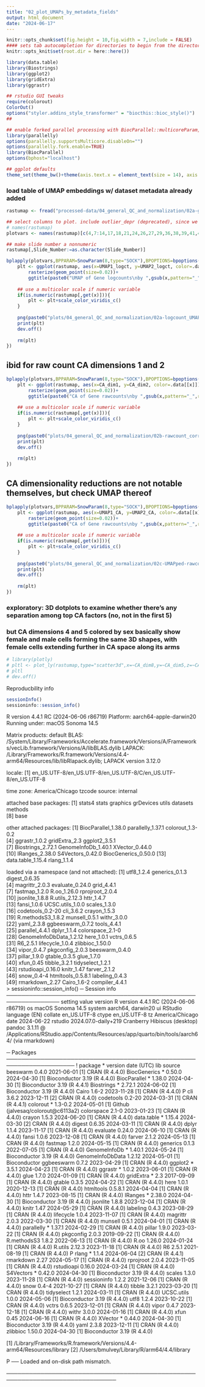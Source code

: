 ```yaml
---
title: "02_plot_UMAPs_by_metadata_fields"
output: html_document
date: "2024-06-17"
---
```


```r
knitr::opts_chunk$set(fig.height = 10,fig.width = 7,include = FALSE)
#### sets tab autocompletion for directories to begin from the directory containing the .Rproj session, instead of the script's directory if different
knitr::opts_knit$set(root.dir = here::here())

library(data.table)
library(Biostrings)
library(ggplot2)
library(gridExtra)
library(ggrastr)

## rstudio GUI tweaks
require(colorout)
ColorOut()
options("styler.addins_style_transformer" = "biocthis::bioc_style()")
##

## enable forked parallel processing with BiocParallel::multicoreParam, future::, etc. seemed to need this a couple times, but otherwise havent so its here as a preventative measure.
library(parallelly)
options(parallelly.supportsMulticore.disableOn="")
options(parallelly.fork.enable=TRUE)
library(BiocParallel)
options(bphost="localhost")

## ggplot defaults
theme_set(theme_bw()+theme(axis.text.x = element_text(size = 14), axis.title.x = element_text(size = 16), axis.text.y = element_text(size = 14), axis.title.y = element_text(size =16), plot.title = element_text(size = 20,hjust=0.5), strip.text = element_text(size=18), legend.text = element_text(size=10), legend.title = element_text(size=11,hjust=0.5)))
```

### load table of UMAP embeddings w/ dataset metadata already added 
```r
rastumap <- fread("processed-data/04_general_QC_and_normalization/02a-genetarg-lctUMAP_rawctCAandUMAP_w_metadata.txt.gz")

## select columns to plot. include outlier_depr (deprecated), since we don't know what deprecated codewords are and didn't filter on them.
# names(rastumap)
plotvars <- names(rastumap)[c(4,7:14,17,18,21,24,26,27,29,36,38,39,41,46,49,50,52,54,59,60,61,74)]

## make slide number a nonnumeric
rastumap[,Slide_Number:=as.character(Slide_Number)]

bplapply(plotvars,BPPARAM=SnowParam(8,type="SOCK"),BPOPTIONS=bpoptions(exports = "rastumap",packages = c("data.table","ggplot2","ggrastr","viridis","viridisLite")),FUN=function(x){
    plt <- ggplot(rastumap, aes(x=UMAP1_logct, y=UMAP2_logct, color=.data[[x]]))+ 
        rasterize(geom_point(size=0.02))+ 
        ggtitle(paste0("UMAP of Gene logcounts\nby ",gsub(x,pattern="_",replacement=" ")))
    
    ## use a multicolor scale if numeric variable
    if(is.numeric(rastumap[,get(x)])){
        plt <- plt+scale_color_viridis_c()
    }
    
    png(paste0("plots/04_general_QC_and_normalization/02a-logcount_UMAP_by_",x,".png"),width=2000,height=2000)
    print(plt)
    dev.off()
    
    rm(plt)
})


```

## ibid for raw count CA dimensions 1 and 2
```r
bplapply(plotvars,BPPARAM=SnowParam(8,type="SOCK"),BPOPTIONS=bpoptions(exports = "rastumap",packages = c("data.table","ggplot2","ggrastr","viridis","viridisLite")),FUN=function(x){
    plt <- ggplot(rastumap, aes(x=CA_dim1, y=CA_dim2, color=.data[[x]]))+ 
        rasterize(geom_point(size=0.02))+ 
        ggtitle(paste0("CA of Gene rawcounts\nby ",gsub(x,pattern="_",replacement=" ")))
    
    ## use a multicolor scale if numeric variable
    if(is.numeric(rastumap[,get(x)])){
        plt <- plt+scale_color_viridis_c()
    }
    
    png(paste0("plots/04_general_QC_and_normalization/02b-rawcount_corral_by_",x,".png"),width=2000,height=2000)
    print(plt)
    dev.off()
    
    rm(plt)
})

```

## CA dimensionality reductions are not notable themselves, but check UMAP thereof
```r
bplapply(plotvars,BPPARAM=SnowParam(8,type="SOCK"),BPOPTIONS=bpoptions(exports = "rastumap",packages = c("data.table","ggplot2","ggrastr","viridis","viridisLite")),FUN=function(x){
    plt <- ggplot(rastumap, aes(x=UMAP1_CA, y=UMAP2_CA, color=.data[[x]]))+ 
        rasterize(geom_point(size=0.02))+ 
        ggtitle(paste0("CA of Gene rawcounts\nby ",gsub(x,pattern="_",replacement=" ")))
    
    ## use a multicolor scale if numeric variable
    if(is.numeric(rastumap[,get(x)])){
        plt <- plt+scale_color_viridis_c()
    }
    
    png(paste0("plots/04_general_QC_and_normalization/02c-UMAPped-rawcount-corral_by_",x,".png"),width=2000,height=2000)
    print(plt)
    dev.off()
    
    rm(plt)
})

```

### exploratory: 3D dotplots to examine whether there's any separation among top CA factors (no, not in the first 5)
### but CA dimensions 4 and 5 colored by sex basically show female and male cells forming the same 3D shapes, with female cells extending further in CA space along its arms 
```r
# library(plotly)
# pltl <- plot_ly(rastumap,type="scatter3d",x=~CA_dim8,y=~CA_dim5,z=~CA_dim4,color=~Sex,size=0.02)
# pltl
# dev.off()
```


Reproducbility info
```r
sessionInfo()
sessioninfo::session_info()

```
R version 4.4.1 RC (2024-06-06 r86719)
Platform: aarch64-apple-darwin20
Running under: macOS Sonoma 14.5

Matrix products: default
BLAS:   /System/Library/Frameworks/Accelerate.framework/Versions/A/Frameworks/vecLib.framework/Versions/A/libBLAS.dylib 
LAPACK: /Library/Frameworks/R.framework/Versions/4.4-arm64/Resources/lib/libRlapack.dylib;  LAPACK version 3.12.0

locale:
[1] en_US.UTF-8/en_US.UTF-8/en_US.UTF-8/C/en_US.UTF-8/en_US.UTF-8

time zone: America/Chicago
tzcode source: internal

attached base packages:
[1] stats4    stats     graphics  grDevices utils     datasets  methods  
[8] base     

other attached packages:
 [1] BiocParallel_1.38.0 parallelly_1.37.1   colorout_1.3-0.2   
 [4] ggrastr_1.0.2       gridExtra_2.3       ggplot2_3.5.1      
 [7] Biostrings_2.72.1   GenomeInfoDb_1.40.1 XVector_0.44.0     
[10] IRanges_2.38.0      S4Vectors_0.42.0    BiocGenerics_0.50.0
[13] data.table_1.15.4   rlang_1.1.4        

loaded via a namespace (and not attached):
 [1] utf8_1.2.4              generics_0.1.3          digest_0.6.35          
 [4] magrittr_2.0.3          evaluate_0.24.0         grid_4.4.1             
 [7] fastmap_1.2.0           R.oo_1.26.0             rprojroot_2.0.4        
[10] jsonlite_1.8.8          R.utils_2.12.3          httr_1.4.7             
[13] fansi_1.0.6             UCSC.utils_1.0.0        scales_1.3.0           
[16] codetools_0.2-20        cli_3.6.2               crayon_1.5.3           
[19] R.methodsS3_1.8.2       munsell_0.5.1           withr_3.0.0            
[22] yaml_2.3.8              ggbeeswarm_0.7.2        tools_4.4.1            
[25] parallel_4.4.1          dplyr_1.1.4             colorspace_2.1-0       
[28] GenomeInfoDbData_1.2.12 here_1.0.1              vctrs_0.6.5            
[31] R6_2.5.1                lifecycle_1.0.4         zlibbioc_1.50.0        
[34] vipor_0.4.7             pkgconfig_2.0.3         beeswarm_0.4.0         
[37] pillar_1.9.0            gtable_0.3.5            glue_1.7.0             
[40] xfun_0.45               tibble_3.2.1            tidyselect_1.2.1       
[43] rstudioapi_0.16.0       knitr_1.47              farver_2.1.2           
[46] snow_0.4-4              htmltools_0.5.8.1       labeling_0.4.3         
[49] rmarkdown_2.27          Cairo_1.6-2             compiler_4.4.1         
> sessioninfo::session_info()
─ Session info ────────────────────────────────────────────────────────────────
 setting  value
 version  R version 4.4.1 RC (2024-06-06 r86719)
 os       macOS Sonoma 14.5
 system   aarch64, darwin20
 ui       RStudio
 language (EN)
 collate  en_US.UTF-8
 ctype    en_US.UTF-8
 tz       America/Chicago
 date     2024-06-22
 rstudio  2024.07.0-daily+219 Cranberry Hibiscus (desktop)
 pandoc   3.1.11 @ /Applications/RStudio.app/Contents/Resources/app/quarto/bin/tools/aarch64/ (via rmarkdown)

─ Packages ────────────────────────────────────────────────────────────────────
 ! package          * version date (UTC) lib source
   beeswarm           0.4.0   2021-06-01 [1] CRAN (R 4.4.0)
   BiocGenerics     * 0.50.0  2024-04-30 [1] Bioconductor 3.19 (R 4.4.0)
   BiocParallel     * 1.38.0  2024-04-30 [1] Bioconductor 3.19 (R 4.4.1)
   Biostrings       * 2.72.1  2024-06-02 [1] Bioconductor 3.19 (R 4.4.0)
   Cairo              1.6-2   2023-11-28 [1] CRAN (R 4.4.0)
 P cli                3.6.2   2023-12-11 [2] CRAN (R 4.4.0)
   codetools          0.2-20  2024-03-31 [1] CRAN (R 4.4.1)
   colorout         * 1.3-0.2 2024-05-01 [1] Github (jalvesaq/colorout@c6113a2)
   colorspace         2.1-0   2023-01-23 [1] CRAN (R 4.4.0)
   crayon             1.5.3   2024-06-20 [1] CRAN (R 4.4.0)
   data.table       * 1.15.4  2024-03-30 [2] CRAN (R 4.4.0)
   digest             0.6.35  2024-03-11 [1] CRAN (R 4.4.0)
   dplyr              1.1.4   2023-11-17 [1] CRAN (R 4.4.0)
   evaluate           0.24.0  2024-06-10 [1] CRAN (R 4.4.0)
   fansi              1.0.6   2023-12-08 [1] CRAN (R 4.4.0)
   farver             2.1.2   2024-05-13 [1] CRAN (R 4.4.0)
   fastmap            1.2.0   2024-05-15 [1] CRAN (R 4.4.0)
   generics           0.1.3   2022-07-05 [1] CRAN (R 4.4.0)
   GenomeInfoDb     * 1.40.1  2024-05-24 [1] Bioconductor 3.19 (R 4.4.0)
   GenomeInfoDbData   1.2.12  2024-05-01 [1] Bioconductor
   ggbeeswarm         0.7.2   2023-04-29 [1] CRAN (R 4.4.0)
   ggplot2          * 3.5.1   2024-04-23 [1] CRAN (R 4.4.0)
   ggrastr          * 1.0.2   2023-06-01 [1] CRAN (R 4.4.0)
   glue               1.7.0   2024-01-09 [1] CRAN (R 4.4.0)
   gridExtra        * 2.3     2017-09-09 [1] CRAN (R 4.4.0)
   gtable             0.3.5   2024-04-22 [1] CRAN (R 4.4.0)
   here               1.0.1   2020-12-13 [1] CRAN (R 4.4.0)
   htmltools          0.5.8.1 2024-04-04 [1] CRAN (R 4.4.0)
   httr               1.4.7   2023-08-15 [1] CRAN (R 4.4.0)
   IRanges          * 2.38.0  2024-04-30 [1] Bioconductor 3.19 (R 4.4.0)
   jsonlite           1.8.8   2023-12-04 [1] CRAN (R 4.4.0)
   knitr              1.47    2024-05-29 [1] CRAN (R 4.4.0)
   labeling           0.4.3   2023-08-29 [1] CRAN (R 4.4.0)
   lifecycle          1.0.4   2023-11-07 [1] CRAN (R 4.4.0)
   magrittr           2.0.3   2022-03-30 [1] CRAN (R 4.4.0)
   munsell            0.5.1   2024-04-01 [1] CRAN (R 4.4.0)
   parallelly       * 1.37.1  2024-02-29 [1] CRAN (R 4.4.0)
   pillar             1.9.0   2023-03-22 [1] CRAN (R 4.4.0)
   pkgconfig          2.0.3   2019-09-22 [1] CRAN (R 4.4.0)
   R.methodsS3        1.8.2   2022-06-13 [1] CRAN (R 4.4.0)
   R.oo               1.26.0  2024-01-24 [1] CRAN (R 4.4.0)
   R.utils            2.12.3  2023-11-18 [1] CRAN (R 4.4.0)
   R6                 2.5.1   2021-08-19 [1] CRAN (R 4.4.0)
 P rlang            * 1.1.4   2024-06-04 [2] CRAN (R 4.4.1)
   rmarkdown          2.27    2024-05-17 [1] CRAN (R 4.4.0)
   rprojroot          2.0.4   2023-11-05 [1] CRAN (R 4.4.0)
   rstudioapi         0.16.0  2024-03-24 [1] CRAN (R 4.4.0)
   S4Vectors        * 0.42.0  2024-04-30 [1] Bioconductor 3.19 (R 4.4.0)
   scales             1.3.0   2023-11-28 [1] CRAN (R 4.4.0)
   sessioninfo        1.2.2   2021-12-06 [1] CRAN (R 4.4.0)
   snow               0.4-4   2021-10-27 [1] CRAN (R 4.4.0)
   tibble             3.2.1   2023-03-20 [1] CRAN (R 4.4.0)
   tidyselect         1.2.1   2024-03-11 [1] CRAN (R 4.4.0)
   UCSC.utils         1.0.0   2024-05-06 [1] Bioconductor 3.19 (R 4.4.0)
   utf8               1.2.4   2023-10-22 [1] CRAN (R 4.4.0)
   vctrs              0.6.5   2023-12-01 [1] CRAN (R 4.4.0)
   vipor              0.4.7   2023-12-18 [1] CRAN (R 4.4.0)
   withr              3.0.0   2024-01-16 [1] CRAN (R 4.4.0)
   xfun               0.45    2024-06-16 [1] CRAN (R 4.4.0)
   XVector          * 0.44.0  2024-04-30 [1] Bioconductor 3.19 (R 4.4.0)
   yaml               2.3.8   2023-12-11 [1] CRAN (R 4.4.0)
   zlibbioc           1.50.0  2024-04-30 [1] Bioconductor 3.19 (R 4.4.0)

 [1] /Library/Frameworks/R.framework/Versions/4.4-arm64/Resources/library
 [2] /Users/bmulvey/Library/R/arm64/4.4/library

 P ── Loaded and on-disk path mismatch.

───────────────────────────────────────────────────────────────────────────────
